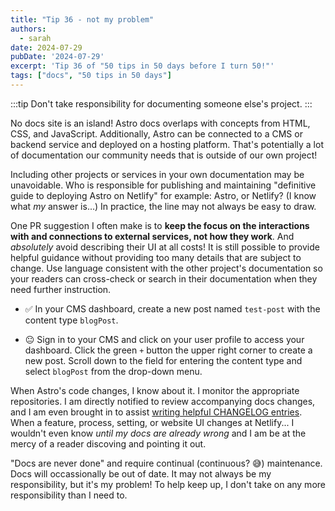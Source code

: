 ```yaml
---
title: "Tip 36 - not my problem"
authors:
  - sarah
date: 2024-07-29
pubDate: '2024-07-29'
excerpt: 'Tip 36 of "50 tips in 50 days before I turn 50!"'
tags: ["docs", "50 tips in 50 days"]
---
```


:::tip
Don't take responsibility for documenting someone else's project.
:::

No docs site is an island! Astro docs overlaps with concepts from HTML, CSS, and JavaScript. Additionally, Astro can be connected to a CMS or backend service and deployed on a hosting platform. That's potentially a lot of documentation our community needs that is outside of our own project!

Including other projects or services in your own documentation may be unavoidable. Who is responsible for publishing and maintaining "definitive guide to deploying Astro on Netlify" for example: Astro, or Netlify? (I know what *my* answer is...) In practice, the line may not always be easy to draw.

One PR suggestion I often make is to **keep the focus on the interactions with and connections to external services, not how they work**. And *absolutely* avoid describing their UI at all costs! It is still possible to provide helpful guidance without providing too many details that are subject to change. Use language consistent with the other project's documentation so your readers can cross-check or search in their documentation when they need further instruction.

- ✅ In your CMS dashboard, create a new post named `test-post` with the content type `blogPost`.

- 😐 Sign in to your CMS and click on your user profile to access your dashboard. Click the green `+` button the upper right corner to create a new post. Scroll down to the field for entering the content type and select `blogPost` from the drop-down menu.

When Astro's code changes, I know about it. I monitor the appropriate repositories. I am directly notified to review accompanying docs changes, and I am even brought in to assist [writing helpful CHANGELOG entries](/blog/50-19-be-the-change). When a feature, process, setting, or website UI changes at Netlify... I wouldn't even know *until my docs are already wrong* and I am be at the mercy of a reader discoving and pointing it out.

"Docs are never done" and require continual (continuous? 😅) maintenance. Docs will occassionally be out of date. It may not always be my responsibility, but it's my problem! To help keep up, I don't take on any more responsibility than I need to.


<LinkCard title="See the whole list of tips!" href="/blog/50-docs-tips-in-50-days" />